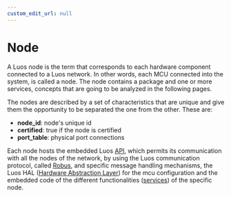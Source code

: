 ```yaml
---
custom_edit_url: null
---
```


# Node

A Luos node is the term that corresponds to each hardware component connected to a Luos network. In other words, each MCU connected into the system, is called a node. The node contains a package and one or more services, concepts that are going to be analyzed in the following pages.

The nodes are described by a set of characteristics that are unique and give them the opportunity to be separated the one from the other. These are:

- **node_id**: node's unique id
- **certified**: true if the node is certified
- **port_table**: physical port connections

Each node hosts the embedded Luos [API](../../tools/api-json), which permits its communication with all the nodes of the network, by using the Luos communication protocol, called [Robus](luos-hal#robus-hal), and specific message handling mechanisms, the Luos HAL ([Hardware Abstraction Layer](../node/luos-hal)) for the mcu configuration and the embedded code of the different functionalities ([services](../services)) of the specific node.
